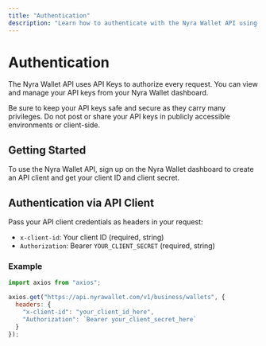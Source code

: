 ```yaml
---
title: "Authentication"
description: "Learn how to authenticate with the Nyra Wallet API using API client credentials"
---
```


# Authentication

The Nyra Wallet API uses API Keys to authorize every request. You can view and manage your API keys from your Nyra Wallet dashboard.

Be sure to keep your API keys safe and secure as they carry many privileges. Do not post or share your API keys in publicly accessible environments or client-side.

## Getting Started

To use the Nyra Wallet API, sign up on the Nyra Wallet dashboard to create an API client and get your client ID and client secret.

## Authentication via API Client

Pass your API client credentials as headers in your request:

- `x-client-id`: Your client ID (required, string)
- `Authorization`: Bearer `YOUR_CLIENT_SECRET` (required, string)

### Example

```javascript
import axios from "axios";

axios.get("https://api.nyrawallet.com/v1/business/wallets", {
  headers: {
    "x-client-id": "your_client_id_here",
    "Authorization": `Bearer your_client_secret_here`
  }
});
